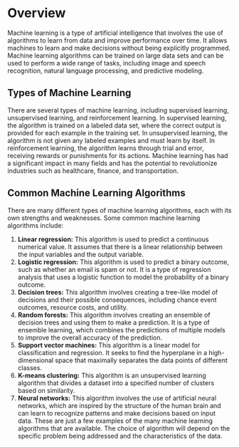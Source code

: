 # Overview
Machine learning is a type of artificial intelligence that involves the use of algorithms to learn from data and improve performance over time. It allows machines to learn and make decisions without being explicitly programmed. Machine learning algorithms can be trained on large data sets and can be used to perform a wide range of tasks, including image and speech recognition, natural language processing, and predictive modeling.


## Types of Machine Learning
There are several types of machine learning, including supervised learning, unsupervised learning, and reinforcement learning. In supervised learning, the algorithm is trained on a labeled data set, where the correct output is provided for each example in the training set. In unsupervised learning, the algorithm is not given any labeled examples and must learn by itself. In reinforcement learning, the algorithm learns through trial and error, receiving rewards or punishments for its actions. Machine learning has had a significant impact in many fields and has the potential to revolutionize industries such as healthcare, finance, and transportation.

## Common Machine Learning Algorithms
There are many different types of machine learning algorithms, each with its own strengths and weaknesses. Some common machine learning algorithms include:

1. **Linear regression:** This algorithm is used to predict a continuous numerical value. It assumes that there is a linear relationship between the input variables and the output variable.
2. **Logistic regression:** This algorithm is used to predict a binary outcome, such as whether an email is spam or not. It is a type of regression analysis that uses a logistic function to model the probability of a binary outcome.
3. **Decision trees:** This algorithm involves creating a tree-like model of decisions and their possible consequences, including chance event outcomes, resource costs, and utility.
4. **Random forests:** This algorithm involves creating an ensemble of decision trees and using them to make a prediction. It is a type of ensemble learning, which combines the predictions of multiple models to improve the overall accuracy of the prediction.
5. **Support vector machines:** This algorithm is a linear model for classification and regression. It seeks to find the hyperplane in a high-dimensional space that maximally separates the data points of different classes.
6. **K-means clustering:** This algorithm is an unsupervised learning algorithm that divides a dataset into a specified number of clusters based on similarity.
7. **Neural networks:** This algorithm involves the use of artificial neural networks, which are inspired by the structure of the human brain and can learn to recognize patterns and make decisions based on input data.
These are just a few examples of the many machine learning algorithms that are available. The choice of algorithm will depend on the specific problem being addressed and the characteristics of the data.

